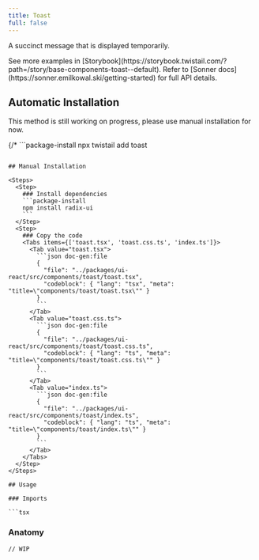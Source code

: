 ```yaml
---
title: Toast
full: false
---
```


A succinct message that is displayed temporarily.

<Callout type='info'>
  See more examples in [Storybook](https://storybook.twistail.com/?path=/story/base-components-toast--default).
  Refer to [Sonner docs](https://sonner.emilkowal.ski/getting-started) for full API details.
</Callout>

## Automatic Installation

<Callout type='warn'>
  This method is still working on progress, please use manual installation for now.
</Callout>

{/* ```package-install
npx twistail add toast
``` */}

## Manual Installation

<Steps>
  <Step>
    ### Install dependencies
    ```package-install
    npm install radix-ui
    ```
  </Step>
  <Step>
    ### Copy the code
    <Tabs items={['toast.tsx', 'toast.css.ts', 'index.ts']}>
      <Tab value="toast.tsx">
        ```json doc-gen:file
        {
          "file": "../packages/ui-react/src/components/toast/toast.tsx",
          "codeblock": { "lang": "tsx", "meta": "title=\"components/toast/toast.tsx\"" }
        }
        ```
      </Tab>
      <Tab value="toast.css.ts">
        ```json doc-gen:file
        {
          "file": "../packages/ui-react/src/components/toast/toast.css.ts",
          "codeblock": { "lang": "ts", "meta": "title=\"components/toast/toast.css.ts\"" }
        }
        ```
      </Tab>
      <Tab value="index.ts">
        ```json doc-gen:file
        {
          "file": "../packages/ui-react/src/components/toast/index.ts",
          "codeblock": { "lang": "ts", "meta": "title=\"components/toast/index.ts\"" }
        }
        ```
      </Tab>
    </Tabs>
  </Step>
</Steps>

## Usage

### Imports

```tsx
```

### Anatomy

```tsx
// WIP
```
